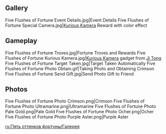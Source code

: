 {{Event Tabs}}
==Gallery==
<gallery>
Five Flushes of Fortune Event Details.jpg|Event Details
Five Flushes of Fortune Special Camera.jpg|[[Kurious Kamera]] Reward with color effect
</gallery>

==Gameplay==
<gallery>
Five Flushes of Fortune Troves.jpg|Fortune Troves and Rewards
Five Flushes of Fortune Kurious Kamera.jpg|[[Kurious Kamera]] gadget from [[Ji Tong]]
Five Flushes of Fortune Target Taken.jpg|Target Taken Automatically
Five Flushes of Fortune Photo Obtain.gif|Taking Photo and Obtaining Crimson
Five Flushes of Fortune Send Gift.jpg|Send Photo Gift to Friend
</gallery>

==Photos==
<gallery>
Five Flushes of Fortune Photo Crimson.png|Crimson
Five Flushes of Fortune Photo Ultramarine.png|Ultramarine
Five Flushes of Fortune Photo Pale Gold.png|Pale Gold
Five Flushes of Fortune Photo Ocher.png|Ocher
Five Flushes of Fortune Photo Purple Aster.png|Purple Aster
</gallery>

[[ru:Пять оттенков фортуны/Галерея]]